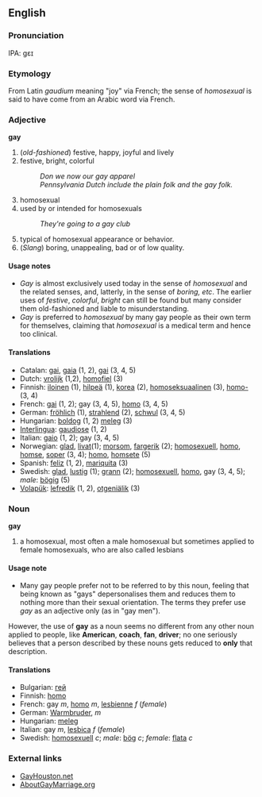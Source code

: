 ==English==
===Pronunciation===
IPA: gɛɪ

=== Etymology ===
From Latin ''gaudium'' meaning "joy" via French; the sense of ''homosexual'' is said to have come from an Arabic word via French.

=== Adjective ===
'''gay'''
#(''old-fashioned'') festive, happy, joyful and lively
#festive, bright, colorful
#: ''Don we now our gay apparel''
#: ''Pennsylvania Dutch include the plain folk and the gay folk.''
#homosexual
#used by or intended for homosexuals
#:''They're going to a gay club''
#typical of homosexual appearance or behavior.
#(''Slang'') boring, unappealing, bad or of low quality.

==== Usage notes ====
*''Gay'' is almost exclusively used today in the sense of ''homosexual'' and the related senses, and, latterly, in the sense of ''boring, etc''.  The earlier uses of ''festive'', ''colorful'', ''bright'' can still be found but many consider them old-fashioned and liable to misunderstanding.
*''Gay'' is preferred to ''homosexual'' by many gay people as their own term for themselves, claiming that ''homosexual'' is a medical term and hence too clinical.

==== Translations ====
*Catalan: [[gai]], [[gaia]] (1, 2), [[gai]] (3, 4, 5)
*Dutch: [[vrolijk]] (1,2), [[homofiel]] (3)
*Finnish: [[iloinen]] (1), [[hilpeä]] (1), [[korea]] (2), [[homoseksuaalinen]] (3), [[homo|homo-]] (3, 4)
*French: [[gai]] (1, 2); gay (3, 4, 5), [[homo]] (3, 4, 5)
*German: [[fröhlich]] (1), [[strahlend]] (2), [[schwul]] (3, 4, 5)
*Hungarian: [[boldog]] (1, 2) [[meleg]] (3)
*[[Interlingua]]: [[gaudiose]] (1, 2)
*Italian: [[gaio]] (1, 2); gay (3, 4, 5)
*Norwegian: [[glad]], [[livat]](1); [[morsom]], [[fargerik]] (2); [[homosexuell]], [[homo]], [[homse]], [[soper]] (3, 4); [[homo]], [[homsete]] (5)
*Spanish: [[feliz]] (1, 2), [[mariquita]] (3)
*Swedish: [[glad]], [[lustig]] (1); [[grann]] (2); [[homosexuell]], [[homo]], gay (3, 4, 5); ''male'': [[bögig]] (5)
*[[Volapük]]: [[lefredik]] (1, 2), [[otgeniälik]] (3)

=== Noun ===
'''gay'''
#a homosexual, most often a male homosexual but sometimes applied to female homosexuals, who are also called lesbians

==== Usage note ====
*Many gay people prefer not to be referred to by this noun, feeling that being known as "gays" depersonalises them and reduces them to nothing more than their sexual orientation.  The terms they prefer use ''gay'' as an adjective only (as in "gay men").

However, the use of '''gay''' as a noun seems no different from any other noun applied to people, like '''American''', '''coach''', '''fan''', '''driver'''; no one seriously believes that a person described by these nouns gets reduced to '''only''' that description.

==== Translations ====
*Bulgarian: [[гей]]
*Finnish: [[homo]]
*French: gay ''m'', [[homo]] ''m'', [[lesbienne]] ''f'' (''female'')
*German: [[Warmbruder]], ''m''
*Hungarian: [[meleg]]
*Italian: gay ''m'', [[lesbica]] ''f'' (''female'')
*Swedish: [[homosexuell]] ''c''; ''male'': [[bög]] ''c''; ''female'': [[flata]] ''c''

=== External links ===
* [http://www.GayHouston.net GayHouston.net]
* [http://www.AboutGayMarriage.org AboutGayMarriage.org]